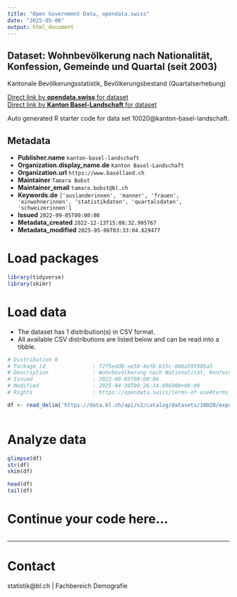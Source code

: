 ```yaml
---
title: "Open Government Data, opendata.swiss"
date: "2025-05-06"
output: html_document
---
```


## Dataset: Wohnbevölkerung nach Nationalität, Konfession, Gemeinde und Quartal (seit 2003)

Kantonale Bevölkerungsstatistik, Bevölkerungsbestand (Quartalserhebung)

[Direct link by **opendata.swiss** for dataset](https://opendata.swiss/de/dataset/bevolkerungsbestand-nach-nationalitat-konfession-gemeinde-und-quartal-ab-2003)<br>
[Direct link by **Kanton Basel-Landschaft** for dataset](https://data.bl.ch/explore/dataset/10020/)

Auto generated R starter code for data set 10020@kanton-basel-landschaft.

## Metadata

- **Publisher.name** `kanton-basel-landschaft`
- **Organization.display_name.de** `Kanton Basel-Landschaft`
- **Organization.url** `https://www.baselland.ch`
- **Maintainer** `Tamara Bobst`
- **Maintainer_email** `tamara.bobst@bl.ch`
- **Keywords.de** `['auslanderinnen', 'manner', 'frauen', 'einwohnerinnen', 'statistikdaten', 'quartalsdaten', 'schweizerinnen']`
- **Issued** `2022-09-05T00:00:00`
- **Metadata_created** `2022-12-13T15:08:32.995767`
- **Metadata_modified** `2025-05-06T03:33:04.629477`


# Load packages

```r

library(tidyverse)
library(skimr)

```

# Load data

-   The dataset has 1 distribution(s) in CSV format.
-   All available CSV distributions are listed below and can be read into a tibble.

```r

# Distribution 0
# Package_id               : f2f5edd8-ae58-4ef8-b15c-046a595905a5
# Description              : Wohnbevölkerung nach Nationalität, Konfession, Gemeinde und Quartal (seit 2003) (csv)
# Issued                   : 2022-09-05T00:00:00
# Modified                 : 2025-04-30T08:26:34.896000+00:00
# Rights                   : https://opendata.swiss/terms-of-use#terms_by

df <- read_delim('https://data.bl.ch/api/v2/catalog/datasets/10020/exports/csv?use_labels=true')



```

# Analyze data

```r

glimpse(df)
str(df)
skim(df)

head(df)
tail(df)

```

# Continue your code here...

```r

```

------------------------------------------------------------------------

# Contact

statistik@bl.ch | Fachbereich Demografie
